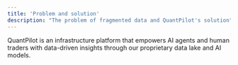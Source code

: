 ```yaml
---
title: 'Problem and solution'
description: "The problem of fragmented data and QuantPilot's solution"
---
```


QuantPilot is an infrastructure platform that empowers AI agents and human traders with data-driven insights through our proprietary data lake and AI models.

